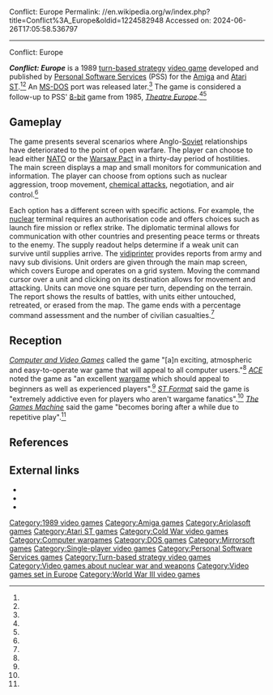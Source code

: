 Conflict: Europe
Permalink: //en.wikipedia.org/w/index.php?title=Conflict%3A_Europe&oldid=1224582948
Accessed on: 2024-06-26T17:05:58.536797



------
Conflict: Europe
{{Short description|1989 video game}}
{{use dmy dates|date=June 2023}}
{{Infobox video game
| title         = Conflict: Europe
| image         = Conflict Europe cover.jpg
| developer     = [[Personal Software Services]]<ref name="ASM1"/><br>[[Ariolasoft]] (DOS)<ref name="ASM2"/>
| publisher     = PSS/[[Mirrorsoft]]<ref name="STF"/>
| producer      = 
| designer      = 
| programmer    = 
| artist        = 
| writer        = 
| composer      = 
| engine        = 
| series        = 
| platforms     = [[Amiga]], [[Atari ST]], [[MS-DOS]]
| released      = 1989
| genre         = [[Turn-based strategy]]
| modes         = [[Single-player]]
}}

'''''Conflict: Europe''''' is a 1989 [[turn-based strategy]] [[video game]] developed and published by [[Personal Software Services]] (PSS) for the [[Amiga]] and [[Atari ST]].<ref name="ASM1"/><ref name="STF"/> An [[MS-DOS]] port was released later.<ref name="ASM2"/> The game is considered a follow-up to PSS' [[8-bit]] game from 1985, ''[[Theatre Europe]]''.<ref name="STF"/><ref name="CVG"/>

==Gameplay==
The game presents several scenarios where Anglo-[[Soviet]] relationships have deteriorated to the point of open warfare. The player can choose to lead either [[NATO]] or the [[Warsaw Pact]] in a thirty-day period of hostilities. The main screen displays a map and small monitors for communication and information. The player can choose from options such as nuclear aggression, troop movement, [[chemical attack]]s, negotiation, and air control.<ref name="ACE"/>

Each option has a different screen with specific actions. For example, the [[Nuclear weapon|nuclear]] terminal requires an authorisation code and offers choices such as launch fire mission or reflex strike. The diplomatic terminal allows for communication with other countries and presenting peace terms or threats to the enemy. The supply readout helps determine if a weak unit can survive until supplies arrive. The [[vidiprinter]] provides reports from army and navy sub divisions. Unit orders are given through the main map screen, which covers Europe and operates on a grid system. Moving the command cursor over a unit and clicking on its destination allows for movement and attacking. Units can move one square per turn, depending on the terrain. The report shows the results of battles, with units either untouched, retreated, or erased from the map. The game ends with a percentage command assessment and the number of civilian casualties.<ref name="ACE"/>

==Reception==
{{Video game reviews
| ACE = 882/1000 (Amiga)<ref name="ACE">{{cite magazine |last1=Patterson |first1=Mark |title=Screentest - Conflict: Europe |journal=[[ACE (magazine)|ACE]] |date=September 1989 |issue=24 |pages=42–43 |url=https://archive.org/details/ace-magazine-24/page/n41/mode/2up |publisher=[[EMAP]]}}</ref>
| ASM = 32/48 (Amiga)<ref name="ASM1">{{cite journal |last1=Kleimann |first1=Manfred |title=Denk(-)mal - Was Wäre, Wenn? |journal=[[Aktueller Software Markt]] |date=October 1989 |issue=10/89 |page=88 |url=https://retrocdn.net/images/7/78/ASM_DE_1989-10.pdf#page=88 |publisher=Tronic-Verlag |language=German |quote=Grafik: 8/12, Handhabung: 7/12, Technik/Strategie: 10/12, Preis/Leistung: 7/12}}</ref><br>33/48 (DOS)<ref name="ASM2">{{cite journal |last1=Kleimann |first1=Manfred |title=Konvertierungen - Conflict Europe |journal=[[Aktueller Software Markt]] |date=April 1990 |issue=4/90 |page=58 |url=https://retrocdn.net/images/d/da/ASM_DE_1990-04.pdf#page=58 |publisher=Tronic-Verlag |language=German |quote=Grafik: 8/12, Handhabung: 8/12, Technik/Strategie: 10/12, Preis/Leistung: 7/12}}</ref>
| CVG = 83% (Amiga)<ref name="CVG">{{cite magazine |last1=Rignall |first1=Julian |title=Review - Conflict in Europe [sic] |journal=[[Computer and Video Games]] |date=August 1989 |issue=93 |page=74 |url=https://archive.org/details/cvg-magazine-093b/page/n73/mode/2up |publisher=[[Future plc]]}}</ref>
| STFormat = 84%<ref name="STF">{{cite magazine |last1=Railton |first1=Ken |title=Games - Conflict Europe |journal=[[ST Format]] |date=October 1989 |issue=3 |page=74 |url=http://www.atarimania.com/atari-magazine-issue-st-format-issue-03_1144.html |publisher=[[Future plc]]}}</ref>
| TGM = 53% (ST)<ref name="TGM">{{cite magazine |last1=Rigby |first1=Paul |title=The Adventure Strategy Roleplay Column - Conflict Europe |journal=[[The Games Machine]] |date=November 1989 |issue=24 |page=64 |url=https://archive.org/details/the-games-machine-24/page/n63/mode/2up |publisher=[[Newsfield Publications]]}}</ref>
}}
''[[Computer and Video Games]]'' called the game "[a]n exciting, atmospheric and easy-to-operate war game that will appeal to all computer users."<ref name="CVG"/> ''[[ACE (magazine)|ACE]]'' noted the game as "an excellent [[wargame]] which should appeal to beginners as well as experienced players".<ref name="ACE"/> ''[[ST Format]]'' said the game is "extremely addictive even for players who aren't wargame fanatics".<ref name="STF"/> ''[[The Games Machine]]'' said the game "becomes boring after a while due to repetitive play".<ref name="TGM"/>

==References==
{{reflist}}

==External links==
* {{moby game|id=/conflict-europe}}
* {{abime|id=3076}}
* {{atarimania|id=8974}}

{{Personal Software Services}}

[[Category:1989 video games]]
[[Category:Amiga games]]
[[Category:Ariolasoft games]]
[[Category:Atari ST games]]
[[Category:Cold War video games]]
[[Category:Computer wargames]]
[[Category:DOS games]]
[[Category:Mirrorsoft games]]
[[Category:Single-player video games]]
[[Category:Personal Software Services games]]
[[Category:Turn-based strategy video games]]
[[Category:Video games about nuclear war and weapons]]
[[Category:Video games set in Europe]]
[[Category:World War III video games]]